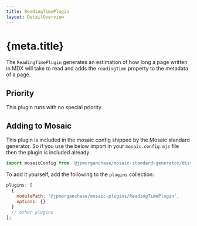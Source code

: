 ```yaml
---
title: ReadingTimePlugin
layout: DetailOverview
---
```


# {meta.title}

The `ReadingTimePlugin` generates an estimation of how long a page written in MDX will take to read and adds the `readingTime` property to the metadata of a page.

## Priority

This plugin runs with no special priority.

## Adding to Mosaic

This plugin is included in the mosaic config shipped by the Mosaic standard generator. So if you use the below import in your `mosaic.config.mjs` file then the plugin is included already:

```js
import mosaicConfig from '@jpmorganchase/mosaic-standard-generator/dist/fs.config.js';
```

To add it yourself, add the following to the `plugins` collection:

```js
plugins: [
  {
    modulePath: '@jpmorganchase/mosaic-plugins/ReadingTimePlugin',
    options: {}
  }
  // other plugins
];
```
